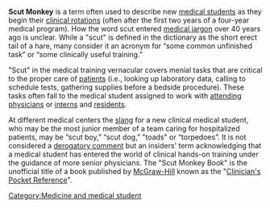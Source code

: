 {{linkless|November 2006}} 
{{Medical}} {{Clinicians Pocket Reference, McGraw Hill New York 2004}} {{Thescutmonkey.com}}

'''Scut Monkey''' is a term often used to describe new [[medical student]]s as they begin their [[clinical rotation]]s (often after the first two years of a four-year medical program).  How the word scut entered [[medical jargon]] over 40 years ago is unclear. While a "scut" is defined in the dictionary as the short erect tail of a hare, many consider it an acronym for “some common unfinished task” or “some clinically useful training.” 

"Scut" in the medical training vernacular covers menial tasks that are critical to the proper care of [[patient]]s (i.e., looking up laboratory data, calling to schedule tests, gathering supplies before a bedside procedure). These tasks often fall to the medical student assigned to work with [[attending physician]]s or [[intern]]s and [[Residency (medicine)|residents]].

At different medical centers the [[slang]] for a new clinical medical student, who may be the most junior member of a team caring for hospitalized patients, may be “scut boy,” “scut dog,” "toads" or “torpedoes”. It is not considered a [[derogatory comment]] but an insiders' term acknowledging that a medical student has entered the world of clinical hands-on training under the guidance of more senior physicians. The "Scut Monkey Book" is the unofficial title of a book published by [[McGraw-Hill]] known as the "[[Clinician's Pocket Reference]]".

[[Category:Medicine and medical student]]